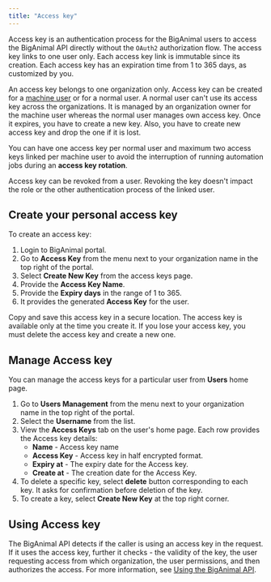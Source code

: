 ```yaml
---
title: "Access key"
---
```


Access key is an authentication process for the BigAnimal users to access the BigAnimal API directly without the `OAuth2` authorization flow. The access key links to one user only. Each access key link is immutable since its creation. Each access key has an expiration time from 1 to 365 days, as customized by you.

An access key belongs to one organization only. Access key can be created for a [machine user](../../administering_cluster/01_portal_access/#machine-users) or for a normal user. A normal user can't use its access key across the organizations. It is managed by an organization owner for the machine user whereas the normal user manages own access key. Once it expires, you have to create a new key. Also, you have to create new access key and drop the one if it is lost.

You can have one access key per normal user and maximum two access keys linked per machine user to avoid the interruption of running automation jobs during an **access key rotation**.

Access key can be revoked from a user. Revoking the key doesn't impact the role or the other authentication process of the linked user.

## Create your personal access key

To create an access key:
1. Login to BigAnimal portal.
1. Go to **Access Key** from the menu next to your organization name in the top right of the portal.
1. Select **Create New Key** from the access keys page.
1. Provide the **Access Key Name**.
1. Provide the **Expiry days** in the range of 1 to 365.
1. It provides the generated **Access Key** for the user. 

Copy and save this access key in a secure location. The access key is available only at the time you create it. If you lose your access key, you must delete the access key and create a new one. 

## Manage Access key

You can manage the access keys for a particular user from **Users** home page. 

1. Go to **Users Management** from the menu next to your organization name in the top right of the portal.
1. Select the **Username** from the list.
1. View the **Access Keys** tab on the user's home page. Each row provides the Access key details:
   - **Name** - Access key name
   - **Access Key** - Access key in half encrypted format.
   - **Expiry at** - The expiry date for the Access key.
   - **Create at** - The creation date for the Access Key.
1. To delete a specific key, select **delete** button corresponding to each key. It asks for confirmation before deletion of the key.
1. To create a key, select **Create New Key** at the top right corner.

## Using Access key

The BigAnimal API detects if the caller is using an access key in the request. If it uses the access key, further it checks - the validity of the key, the user requesting access from which organization, the user permissions, and then authorizes the access. For more information, see [Using the BigAnimal API](../api.mdx).
